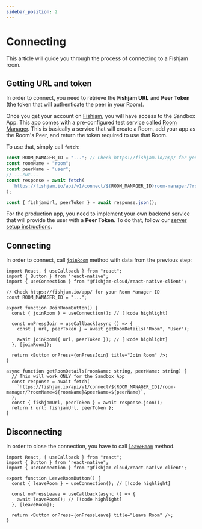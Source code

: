 ```yaml
---
sidebar_position: 2
---
```



# Connecting

This article will guide you through the process of connecting to a Fishjam room.

## Getting URL and token

In order to connect, you need to retrieve the **Fishjam URL** and **Peer Token** (the token that will authenticate the peer in
your Room).

<Tabs groupId="app-type">

  <TabItem value="sandbox" label="Sandbox App">

Once you get your account on [Fishjam](https://fishjam.io), you will have access to the Sandbox App. This app comes
with a pre-configured test service called [Room Manager](/how-to/features/room-manager-testing). This is basically a service that will create a Room, add your app as
the Room's Peer, and return the token required to use that Room.

To use that, simply call `fetch`:

```ts
const ROOM_MANAGER_ID = "..."; // Check https://fishjam.io/app/ for your Room Manager ID
const roomName = "room";
const peerName = "user";
// ---cut---
const response = await fetch(
  `https://fishjam.io/api/v1/connect/${ROOM_MANAGER_ID}room-manager/?roomName=${roomName}&peerName=${peerName}`,
);

const { fishjamUrl, peerToken } = await response.json();
```

  </TabItem>
  <TabItem value="production" label="Production App">

For the production app, you need to implement your own backend service that will provide the user with a **Peer Token**. To do that,
follow our [server setup instructions](/how-to/backend/server-setup).

  </TabItem>
</Tabs>

## Connecting

In order to connect, call [`joinRoom`](/api/mobile/functions/useConnection#joinroom) method with data from the previous step:

```tsx
import React, { useCallback } from "react";
import { Button } from "react-native";
import { useConnection } from "@fishjam-cloud/react-native-client";

// Check https://fishjam.io/app/ for your Room Manager ID
const ROOM_MANAGER_ID = "...";

export function JoinRoomButton() {
  const { joinRoom } = useConnection(); // [!code highlight]

  const onPressJoin = useCallback(async () => {
    const { url, peerToken } = await getRoomDetails("Room", "User");

    await joinRoom({ url, peerToken }); // [!code highlight]
  }, [joinRoom]);

  return <Button onPress={onPressJoin} title="Join Room" />;
}

async function getRoomDetails(roomName: string, peerName: string) {
  // This will work ONLY for the Sandbox App
  const response = await fetch(
    `https://fishjam.io/api/v1/connect/${ROOM_MANAGER_ID}/room-manager/?roomName=${roomName}&peerName=${peerName}`,
  );
  const { fishjamUrl, peerToken } = await response.json();
  return { url: fishjamUrl, peerToken };
}
```

## Disconnecting

In order to close the connection, you have to call [`leaveRoom`](/api/mobile/functions/useConnection#leaveroom) method.

```tsx
import React, { useCallback } from "react";
import { Button } from "react-native";
import { useConnection } from "@fishjam-cloud/react-native-client";

export function LeaveRoomButton() {
  const { leaveRoom } = useConnection(); // [!code highlight]

  const onPressLeave = useCallback(async () => {
    await leaveRoom(); // [!code highlight]
  }, [leaveRoom]);

  return <Button onPress={onPressLeave} title="Leave Room" />;
}
```
